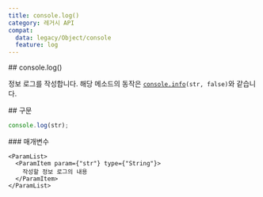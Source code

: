 ```yaml
---
title: console.log()
category: 레거시 API
compat:
  data: legacy/Object/console
  feature: log
---
```


<Section>
  ## console.log()

  정보 로그를 작성합니다. 해당 메소드의 동작은 [`console.info`](/legacy/Object/console/info)`(str, false)`와 같습니다.
</Section>
<Section>
  ## 구문

  ~~~js
  console.log(str);
  ~~~

  <Section>
    ### 매개변수

    <ParamList>
      <ParamItem param={"str"} type={"String"}>
        작성할 정보 로그의 내용
      </ParamItem>
    </ParamList>
  </Section>
</Section>